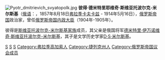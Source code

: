 [[File:Pyotr_dmitrievich_svyatopolk.jpg|right]]
'''彼得·德米特里耶维奇·斯维亚托波尔克-米尔斯基'''（[[俄语|俄语]]：'''{{lang|ru|князь Пётр Дмириевич Святополк-Мирский}}'''，1857年8月18日[[弗拉季卡夫卡兹|弗拉季卡夫卡兹]] - 1914年5月16日），[[俄罗斯帝国|俄罗斯帝国]]政治家，曾任[[俄罗斯帝国内政大臣|俄罗斯帝国内政大臣]]（1904年-1905年）。

彼得是[[斯维亚托波尔克-米尔斯基家族|斯维亚托波尔克-米尔斯基家族]]成员，其父亲是俄国将军[[德米特里·伊万诺维奇·斯维亚托波尔克-米尔斯基|德米特里·伊万诺维奇·斯维亚托波尔克-米尔斯基]]，其子是文学历史学家[[D·S·米尔斯基|D·S·米尔斯基]]。

{{Authority control}}
{{Russia-bio-stub}}
{{start box}}
{{succession box|[[维亚切斯拉夫·冯·普勒韦|维亚切斯拉夫·冯·普勒韦]]|[[亚历山大·布雷金|亚历山大·布雷金]]|[[俄罗斯帝国内政大臣|俄罗斯帝国内政大臣]]|1904年 - 1905年}}
{{end box}}

[[Category:1857年出生|S]]
[[Category:1914年逝世|S]]
[[Category:俄罗斯帝国内政大臣|S]]
[[Category:弗拉季高加索人|Category:弗拉季高加索人]]
[[Category:捷列克州人|Category:捷列克州人]]
[[Category:俄罗斯帝国议会成员|Category:俄罗斯帝国议会成员]]